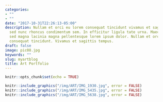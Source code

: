 ```yaml
---
categories:
- ""
- ""
date: "2017-10-31T22:26:13-05:00"
description: Nullam et orci eu lorem consequat tincidunt vivamus et sagittis magna
  sed nunc rhoncus condimentum sem. In efficitur ligula tate urna. Maecenas massa
  sed magna lacinia magna pellentesque lorem ipsum dolor. Nullam et orci eu lorem
  consequat tincidunt. Vivamus et sagittis tempus.
draft: false
image: pic08.jpg
keywords: ""
slug: myartblog
title: Art Portfolio
---
```



```r
knitr::opts_chunk$set(echo = TRUE)
```


```r
knitr::include_graphics("/img/ART/IMG_1930.jpg", error = FALSE)
knitr::include_graphics("/img/ART/IMG_5435.jpg", error = FALSE)
knitr::include_graphics("/img/ART/IMG_5638.jpg", error = FALSE)

```

